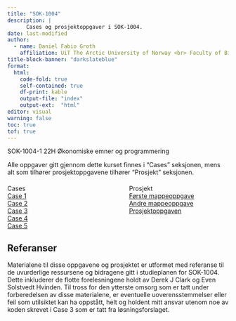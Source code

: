 ```yaml
---
title: "SOK-1004"
description: |
      Cases og prosjektoppgaver i SOK-1004.  
date: last-modified
author:
  - name: Daniel Fabio Groth
    affiliation: UiT The Arctic University of Norway <br> Faculty of Biosciences, Fisheries and Economics.
title-block-banner: "darkslateblue"
format:
  html: 
    code-fold: true
    self-contained: true
    df-print: kable
    output-file: "index"
    output-ext:  "html"
editor: visual
warning: false
toc: true
tof: true
---
```


SOK-1004-1 22H Økonomiske emner og programmering

Alle oppgaver gitt gjennom dette kurset finnes i "Cases" seksjonen, mens alt som tilhører prosjektoppgavene tilhører "Prosjekt" seksjonen.

```{=html}
<div class="center" style="display: flex; justify-content: space-between; margin-top: 20px;">
      <div style="width: 45%; position: relative;">
        <div class="content-overlay">
          <div class="text-overlay">Cases</div>
            <a href="/SOK-1004/Cases/Case_1_reworked.html" class="larger">Case 1</a>
            <br>
            <a href="/SOK-1004/Cases/Case_2_reworked.html" class="larger">Case 2</a>
            <br>
            <a href="/SOK-1004/Cases/Case_3_reworked.html" class="larger">Case 3</a>
            <br>
            <a href="/SOK-1004/Cases/Case_4_reworked.html" class="larger">Case 4</a>
            <br>
            <a href="/SOK-1004/Cases/Case_5_reworked.html" class="larger">Case 5</a>
        </div>
    </div>
    <div style="width: 45%; position: relative;">
        <div class="content-overlay">
          <div class="text-overlay">Prosjekt</div>
            <a href="/SOK-1004/Mappeoppgave1/Mappeoppgave_1_reworked.html" class="larger">Første mappeoppgave</a>
            <br>
            <a href="/SOK-1004/Mappeoppgave2/Mappeoppgave_2_reworked.html" class="larger">Andre mappeoppgave</a>
            <br>
            <a href="/SOK-1004/Prosjektoppgave/Prosjektoppgave_reworked.html" class="larger">Prosjektoppgaven</a>
        </div>
    </div>
</div>
```

## Referanser

Materialene til disse oppgavene og prosjektet er utformet med referanse til de uvurderlige ressursene og bidragene gitt i studieplanen for SOK-1004. Dette inkluderer de flotte forelesningene holdt av Derek J Clark og Even Solstvedt Hvinden. Til tross for den ytterste omsorg som er tatt under forberedelsen av disse materialene, er eventuelle uoverensstemmelser eller feil som utilsiktet kan ha oppstått, helt og holdent mitt ansvar utenom noe av koden skrevet i Case 3 som er tatt fra løsningsforslaget.
